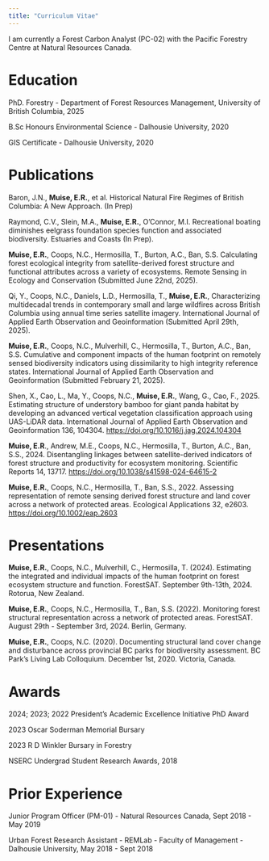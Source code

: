 ```yaml
---
title: "Curriculum Vitae"
---
```


I am currently a Forest Carbon Analyst (PC-02) with the Pacific Forestry Centre at Natural Resources Canada.

# Education

PhD. Forestry - Department of Forest Resources Management, University of British Columbia, 2025

B.Sc Honours Environmental Science - Dalhousie University, 2020

GIS Certificate - Dalhousie University, 2020

# Publications

Baron, J.N., **Muise, E.R.**, et al. Historical Natural Fire Regimes of British Columbia: A New Approach. (In Prep)

Raymond, C.V., Slein, M.A., **Muise, E.R.**, O'Connor, M.I. Recreational boating diminishes eelgrass foundation species function and associated biodiversity. Estuaries and Coasts (In Prep).

**Muise, E.R.**, Coops, N.C., Hermosilla, T., Burton, A.C., Ban, S.S. Calculating forest ecological integrity from satellite-derived forest structure and functional attributes across a variety of ecosystems. Remote Sensing in Ecology and Conservation (Submitted June 22nd, 2025).

Qi, Y., Coops, N.C., Daniels, L.D., Hermosilla, T., **Muise, E.R.**, Characterizing multidecadal trends in contemporary small and large wildfires across British Columbia using annual time series satellite imagery. International Journal of Applied Earth Observation and Geoinformation (Submitted April 29th, 2025).

**Muise, E.R.**, Coops, N.C., Mulverhill, C., Hermosilla, T., Burton, A.C., Ban, S.S. Cumulative and component impacts of the human footprint on remotely sensed biodiversity indicators using dissimilarity to high integrity reference states. International Journal of Applied Earth Observation and Geoinformation (Submitted February 21, 2025).

Shen, X., Cao, L., Ma, Y., Coops, N.C., **Muise, E.R.**, Wang, G., Cao, F., 2025. Estimating structure of understory bamboo for giant panda habitat by developing an advanced vertical vegetation classification approach using UAS-LiDAR data. International Journal of Applied Earth Observation and Geoinformation 136, 104304. <https://doi.org/10.1016/j.jag.2024.104304>

**Muise, E.R**., Andrew, M.E., Coops, N.C., Hermosilla, T., Burton, A.C., Ban, S.S., 2024. Disentangling linkages between satellite-derived indicators of forest structure and productivity for ecosystem monitoring. Scientific Reports 14, 13717. <https://doi.org/10.1038/s41598-024-64615-2>

**Muise, E.R.**, Coops, N.C., Hermosilla, T., Ban, S.S., 2022. Assessing representation of remote sensing derived forest structure and land cover across a network of protected areas. Ecological Applications 32, e2603. <https://doi.org/10.1002/eap.2603>

# Presentations

**Muise, E.R.**, Coops, N.C., Mulverhill, C., Hermosilla, T. (2024). Estimating the integrated and individual impacts of the human footprint on forest ecosystem structure and function. ForestSAT. September 9th-13th, 2024. Rotorua, New Zealand.

**Muise, E.R.**, Coops, N.C., Hermosilla, T., Ban, S.S. (2022). Monitoring forest structural representation across a network of protected areas. ForestSAT. August 29th - September 3rd, 2024. Berlin, Germany.

**Muise, E.R.**, Coops, N.C. (2020). Documenting structural land cover change and disturbance across provincial BC parks for biodiversity assessment. BC Park's Living Lab Colloquium. December 1st, 2020. Victoria, Canada.

# Awards

2024; 2023; 2022 President's Academic Excellence Initiative PhD Award

2023 Oscar Soderman Memorial Bursary

2023 R D Winkler Bursary in Forestry

NSERC Undergrad Student Research Awards, 2018

# Prior Experience

Junior Program Officer (PM-01) - Natural Resources Canada, Sept 2018 - May 2019

Urban Forest Research Assistant - REMLab - Faculty of Management - Dalhousie University, May 2018 - Sept 2018

# 
